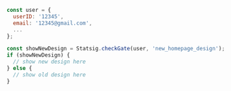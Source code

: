 ```javascript
const user = {
  userID: '12345',
  email: '12345@gmail.com',
  ...
};

const showNewDesign = Statsig.checkGate(user, 'new_homepage_design');
if (showNewDesign) {
  // show new design here
} else {
  // show old design here
}
```


